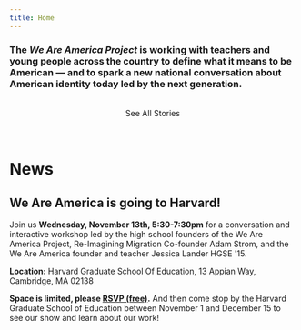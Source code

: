 ```yaml
---
title: Home
---
```



<Layout>

### The *We Are America Project* is working with teachers and young people across the country to define what it means to be American — and to spark a new national conversation about American identity today led by the next generation. 

<FeaturedStories nCols={3} nStories={6} />

<br/>
<center>
<ButtonLink destination="/stories">
  See All Stories
</ButtonLink>
</center>

<br />
<br />

# News

## We Are America is going to Harvard! 

Join us **Wednesday, November 13th, 5:30-7:30pm** for a conversation and interactive workshop led by the high school founders of the We Are America Project, Re-Imagining Migration Co-founder Adam Strom, and the We Are America founder and teacher Jessica Lander HGSE '15.

**Location:** Harvard Graduate School Of Education, 13 Appian Way, Cambridge, MA 02138

**Space is limited, please [RSVP (free)](https://www.eventbrite.com/e/we-are-america-expanding-understandings-of-what-it-means-to-be-american-tickets-77418222989).** And then come stop by the Harvard Graduate School of Education between November 1 and December 15 to see our show and learn about our work! 

</Layout>